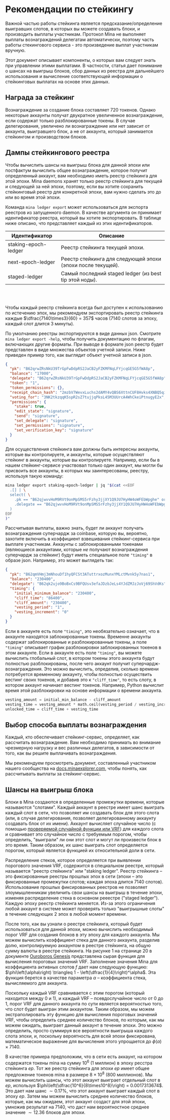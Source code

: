 
# Рекомендации по стейкингу

Важной частью работы стейкинга является предсказание/определение выигравших слотов, в которых вы можете создавать блоки, и производить выплаты участникам. Протокол Mina не выполняет выплаты вознаграждений делегатам автоматически, поэтому часть работы стекингового сервиса - это произведение выплат участникам вручную.

Этот документ описывает компоненты, о которых вам следует знать при управлении этими выплатами. В частности, статья дает понимание о шансах на выигрыш блоков, сбор данных из реестра для дальнейшего использования и вычисление соответствующей информации о стейкинговых выплатах на основе этих данных.

## Награда за стейкинг

Вознаграждение за создание блока составляет 720 токенов. Однако некоторые аккаунты получат двукратное увеличенное вознаграждение, если содержат только разблокированные токены. В случае делегирования, увеличено ли вознаграждение или нет зависит от аккаунта, выигравшего блок, а не от аккаунта, который занимается стейкингом и производством блоков.

## Дампы стейкингового реестра

Чтобы вычислить шансы на выигрыш блока для данной эпохи или постфактум вычислить общее вознаграждение, которое получит определенный аккаунт, вам необходимо иметь реестр стейкинга для этой эпохи. Mina daemons хранят только реестр стейкинга для текущей и следующей за ней эпохи, поэтому, если вы хотите сохранить стейкинговый реестр для конкретной эпохи, вам нужно сделать это до или во время этой эпохи.

Команда `mina ledger export` может использоваться для экспорта реестров из запущенного daemon. В качестве аргумента он принимает идентификатор реестра, который вы хотите экспортировать. В таблице ниже описано, что представляет каждый из этих идентификаторов. 

| Идентификатор        | Описание                                                        |
|----------------------|-----------------------------------------------------------------|
| staking-epoch-ledger | Реестр стейкинга текущей эпохи.                                 |
| next-epoch-ledger    | Реестр стейкинга для следующей эпохи (эпохи после текущей).     |
| staged-ledger        | Самый последний staged ledger (из best tip этой ноды).          |

<!-- insert breakpoints to space out table -->
<br /> <br />

Чтобы каждый реестр стейкинга всегда был доступен к использованию по истечению эпох, мы рекомендуем экспортировать реестр стейкинга каждые $\dfrac{7140\times3}{60} = 357$ часов ($7140$ слотов за эпоху, каждый слот длится $3$ минуты). 

По умолчанию реестры экспортируются в виде данных json. Смотрите `mina ledger export -help`, чтобы получить документацию по флагам, включающих другие форматы. При выводе в формате json реестр будет представлен в виде множества объектов учетной записи. Ниже приведен пример того, как выглядит объект учетной записи в json. 

```json
{
  "pk": "B62qrwZRsNkU39TrGpFwDdpRS2JaCB2yFZKMFNqLFYjcqGE5G5fWA8p",
  "balance": "17000",
  "delegate": "B62qrwZRsNkU39TrGpFwDdpRS2JaCB2yFZKMFNqLFYjcqGE5G5fWA8p",
  "token": "1",
  "token_permissions": {},
  "receipt_chain_hash": "2mzbV7WevxLuchs2dAMY4vQBS6XttnCUF8Hvks4XNBQ5qiSGGBQe",
  "voting_for": "3NK2tkzqqK5spR2sZ7tujjqPksL45M3UUrcA4WhCkeiPtnugyE2x",
  "permissions": {
    "stake": true,
    "edit_state": "signature",
    "send": "signature",
    "set_delegate": "signature",
    "set_permissions": "signature",
    "set_verification_key": "signature"
  }
}
```

Для осуществления стейкинга вам должны быть интересны аккаунты, которые вы контролируете, и аккаунты, которые осуществляют стейкинг в аккаунты, которые вы контролируете. Например, если бы в нашем стейкинг-сервисе участвовал только один аккаунт, мы могли бы присвоить все аккаунты, в которых мы заинтересованы, реестру, используя такую команду: 

```sh
mina ledger export staking-epoch-ledger | jq "$(cat <<EOF
  .[] | \
  select( \
    .pk == "B62qjwvvHoM9RVt9onMpSMS5rFzhy3jjXY1Q9JU7HyHW4oWFEbWpghe" or \
    .delegate == "B62qjwvvHoM9RVt9onMpSMS5rFzhy3jjXY1Q9JU7HyHW4oWFEbWpghe" \
  )
EOF
)"
```

Рассчитывая выплаты, важно знать, будет ли аккаунт получать вознаграждения суперчардж за coinbase, которую вы, вероятно, захотите включить в коэффициент взвешивания стейкинг-сервиса при выплате участникам. Аккаунты с заблокированными токенами (являющиеся аккаунтами, которые *не* получают вознаграждения суперчардж за стейкинг) будут иметь специальное поле `"timing"` в образе json. Например, это может выглядеть так: 

```json
{
  "pk": "B62qmVHmj3mNhouDf1hyQFCSt3ATuttrxozMunxYMLctMvnk5y7nas1",
  "balance": "230400",
  "delegate": "B62qk2ujo9BoBxCs9BFQUsv3efaJDzbJeLs4YJdZMJzJoVj69ShVdKs",
  "timing": {
    "initial_minimum_balance": "230400",
    "cliff_time": "86400",
    "cliff_amount": "230400",
    "vesting_period": "1",
    "vesting_increment": "0"
  }
}
```

Если в аккаунте есть поле `"timing"`, это необязательно означает, что в аккаунте находятся заблокированные токены. Временне аккаунты содержат заблокированные и разблокированные токены, а поле `"timing"` описывает график разблокировки заблокированных токенов в этом аккаунте. Если в аккаунте есть поле `"timing"`, вы можете вычислить глобальный слот, в котором токены этого аккаунта будут полностью разблокированы, после чего аккаунт получит суперчардж-вознаграждения. Это можно вычислить, определив, сколько времени потребуется временному аккаунту, чтобы полностью осуществить вестинг своих токенов, и добавив это к `"cliff_time"`, то есть слоту, в котором аккаунт начинает вестинг токенов. Например, Python вычислит время этой разблокировки на основе информации о времени аккаунта. 

```python
vesting_amount = initial_min_balance - cliff_amount
vesting_time = vesting_amount * math.ceil(vesting_period / vesting_increment)
unlocked_time = cliff_time + vesting_time
```

## Выбор способа выплаты вознаграждения 

Каждый, кто обеспечивает стейкинг-сервис, определяет, как рассчитать вознаграждение. Вам необходимо принимать во внимание чрезмерную нагрузку и вес различных делегатов, в зависимости от того, как вы решите выплачивать вознаграждения. 

Мы рекомендуем просмотреть документ, составленный участником нашего сообщества на [docs.minaexplorer.com](https://docs.minaexplorer.com/minaexplorer/calculating-payments), чтобы понять, как рассчитывать выплаты за стейкинг-сервис.  

## Шансы на выигрыш блока 

Блоки в Mina создаются в определенные промежутки времени, которые называются "слотами". Каждый аккаунт в реестре имеет шанс выиграть каждый слот в сети, что позволяет им создавать блок для этого слота (или, в случае делегирования, позволяет делегированному аккаунту создавать блок от их имени). Аккаунт вычисляет случайное число (с помощью [проверяемой случайной функции или VRF](https://en.wikipedia.org/wiki/Verifiable_random_function)) для каждого слота и сравнивает это случайное число с требуемым порогом, чтобы определить, "выиграли" ли они этот слот и могут ли произвести блок в это время. Таким образом, их шанс выиграть слот определяется порогом, который является функцией их относительной доли в сети. 

Распределение стеков, которое определяется при выявлении порогового значения VRF, содержится в специальном реестре, который называется "реестр стейкинга" или "staking ledger". Реестр стейкинга – это фиксированные реестры прошлых эпох в сети (эпохи – это фиксированные промежутки слотов; каждая эпоха длится 7140 слотов). Использование прошлых фиксированных реестров не позволяет злоумышленникам увеличить свои шансы на выигрыш в течение эпохи, изменяя распределение стека в основном рееестре ("staged ledger"). Каждую эпоху реестр стейкинга меняется. Из-за этого ограничения любой аккаунт в системе может проверять только "выигрышные слоты" в течение следующих 2 эпох в любой момент времени. 

После того, как вы узнали о реестре стейкинга, который будет использоваться для данной эпохи, можно вычислить необходимый порог VRF для создания блоков в эту эпоху для каждого аккаунта. Мы можем вычислить коэффициент стека для данного аккаунта, разделив долю, контролируемую аккаунтом в реестре стейкинга, на общую сумму валюты в реестре стейкинга. На рисунке 1 на странице 20 в документе [Ouroboros Genesis](https://eprint.iacr.org/2018/378.pdf) представлена сырая функция для вычисления пороговых значений VRF. Заполнение значения Mina для коэффициента активных слотов $f$ дает нам следующую функцию: $\phi\left(\alpha\right) \triangleq 1 - \left(\dfrac{1}{4}\right)^\alpha$. Эта функция берется в качестве параметра $\alpha$ – коэффициента стека, вычисляемого для аккаунта. 

Поскольку каждый VRF сравнивается с этим порогом (который находится между 0 и 1), и каждый VRF – псевдослучайное число от 0 до 1, порог VRF для данного аккаунта по сути является вероятностью того, что слот будет выигран этим аккаунтом. Таким образом, мы можем экстраполировать эту функцию для вычисления пороговых значений VRF, чтобы определить среднее количество блоков, по которым, как мы можем ожидать, выиграет данный аккаунт в течение эпохи. Это можно определить, просто суммируя все вероятности выигрыша каждого слота эпохи, и, поскольку вероятность для всей эпохи фиксирована, математическое выражение для вычисления этого упрощается до $\phi\left(\alpha\right)\times7140$.

В качестве примера предположим, что в сети есть аккаунт, на котором содержатся токены mina на сумму $10^6$ (1 миллион) в эпоху ресстра стейкинга $ep$. Тот же реестр стейкинга для эпохи $ep$ имеет общее предложение токенов mina в размере $8\times10^8$ (800 миллионов). Мы можем вычислить шансы, что этот аккаунт выиграет отдельный слот в $ep$, используя $\phi\left(\dfrac{10^6}{8\times10^8}\right) = 0.0017313674$. Это дает нам шанс $\sim0.17\%$, что этот аккаунт выиграет каждый слот в эпоху $ep$. Затем мы можем вычислить среднее количество блоков, которые, как мы ожидаем, этот аккаунт создаст для этой эпохи, умножив результат на $7140$, что даст нам вероятностное среднее значение $\sim12.36$ блоков для эпохи. 
